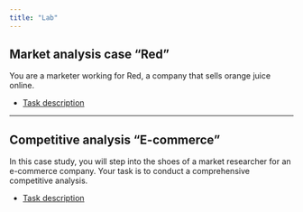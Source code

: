 ```yaml
---
title: "Lab"
---
```



## Market analysis case "Red"

You are a marketer working for Red, a company that sells orange juice online. 

- [Task description](/case/red.qmd)


---


## Competitive analysis "E-commerce"

In this case study, you will step into the shoes of a market researcher for an e-commerce company. Your task is to conduct a comprehensive competitive analysis. 


- [Task description](/case/ecommerce.qmd)






